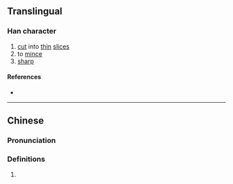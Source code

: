 {{character info/new}}
==Translingual==

===Han character===
{{Han char|rn=18|rad=刀|as=14|sn=16|four=|canj=STLN|ids=⿰監刂}}

# [[cut]] into [[thin]] [[slice]]s
# to [[mince]]
# [[sharp]]

====References====
* {{Han ref|kx=0145.010|hdz=10360.140|uh=350B|ud=13579}}

----

==Chinese==
{{zh-forms|s=𪟎}}

===Pronunciation===
{{zh-pron
|m=jiān,lán
|c=ham3,ham5,lam6
|mc=y
|cat=
}}

===Definitions===
{{zh-hanzi}}

# {{rfdef|zh}}